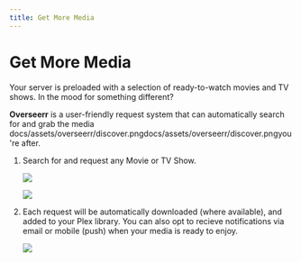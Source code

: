 ```yaml
---
title: Get More Media
---
```


# Get More Media

Your server is preloaded with a selection of ready-to-watch movies and TV shows. In the mood for something different? 

**Overseerr** is a user-friendly request system that can automatically search for and grab the media docs/assets/overseerr/discover.pngdocs/assets/overseerr/discover.pngyou're after.

1. Search for and request any Movie or TV Show.

    ![](./assets/img/overseerr/request.png)

    ![](./assets/img/overseerr/discover.png)

2. Each request will be automatically downloaded (where available), and added to your Plex library. You can also opt to recieve notifications via email or mobile (push) when your media is ready to enjoy.

    ![](./assets/img/overseerr/email.png)

